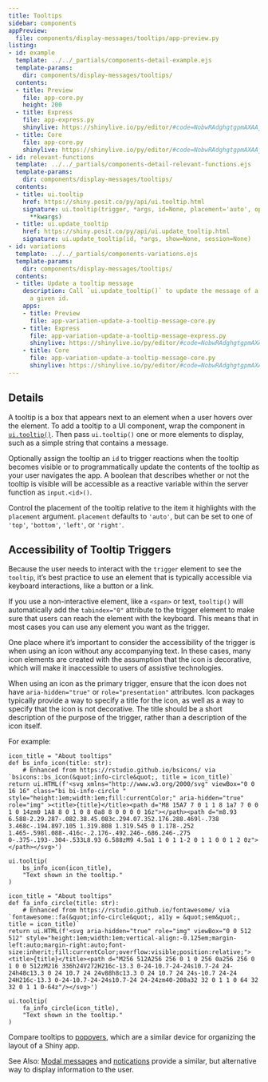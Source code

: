 ```yaml
---
title: Tooltips
sidebar: components
appPreview:
  file: components/display-messages/tooltips/app-preview.py
listing:
- id: example
  template: ../../_partials/components-detail-example.ejs
  template-params:
    dir: components/display-messages/tooltips/
  contents:
  - title: Preview
    file: app-core.py
    height: 200
  - title: Express
    file: app-express.py
    shinylive: https://shinylive.io/py/editor/#code=NobwRAdghgtgpmAXAAjFADugdOgnmAGlQGMB7CAFzkqVQGJkAxASQA0BZAURQCU4B3AE4BLKsigBncRGScAHukFwJUjOgA6EAGaDSMZBIAWwiLmTCY6UoIrIAgpiJKIAEziCiAV2GbNagPreyAC8yN44UADmcP5aADbeLgAUmshpYcJYFKSkcRTC6ElpDAA8JanpleEm6J4U-lDE+eT+AEZ12RApYK0UEOqEyAN2yO0Uncj8oobiyNm5+RpgAJQEFZVpw8jwKlFwA0TIpeUyG2nCLsEDvRD+83kFB8XIZesb6HGNcPCUV2AikUMFCeRxeJ0qqze4VIdVq9SocnqADd3K0oPkYN0EcCVmsIMtfP1XHAtAZ3CjBEkanUiDCKHCiBJlBJhORlog3gABZxuQRZOCIt5uUnYpLst6VJQUTyCGTUihYG53HIPQrLZ6vIl+TAheyYJIBbyM8nuAkQQZgCi4dAIFCWgUUMAAXwAukA
  - title: Core
    file: app-core.py
    shinylive: https://shinylive.io/py/editor/#code=NobwRAdghgtgpmAXAAjFADugdOgnmAGlQGMB7CAFzkqVQDMAnUmZAZwAsBLCXZTmdKQYVkAQUxEG1ACZwGRAK6cAOhFUZ0AfSXIAvMiU4oAczia6AGyXSAFKuQODnLBVKkLFTuhsOAxMgAeAPtHUMNudAUKTShiT3JNACMo1wg7MESKNUJkZTBRZGSKVOQAd04KdmQoZFd3T3Q8gEoCENCHPIL4VlYTODyiZH8gtvbOaV08zIhNOo8vAb9A4Ih2x3QLWLh4SkmwBk5jdgpFoeXRltHDUijI6KoAD2iANzlEqE8YdMeTsEuIJqqIEQWR0NhyV4MGwRKJEG4UO5EVhwHqcchNRCjAACUhBchccCeo1BtUJFBsGNGoSkFAUDFWdDyABU3PN0GwKB84CgQDCKFhprNWQ0KQBfPJLEZqaUaPRiTA2DTaThIiFyQEQHJgCi4dAIFDaslgUUAXSAA
- id: relevant-functions
  template: ../../_partials/components-detail-relevant-functions.ejs
  template-params:
    dir: components/display-messages/tooltips/
  contents:
  - title: ui.tooltip
    href: https://shiny.posit.co/py/api/ui.tooltip.html
    signature: ui.tooltip(trigger, *args, id=None, placement='auto', options=None,
      **kwargs)
  - title: ui.update_tooltip
    href: https://shiny.posit.co/py/api/ui.update_tooltip.html
    signature: ui.update_tooltip(id, *args, show=None, session=None)
- id: variations
  template: ../../_partials/components-variations.ejs
  template-params:
    dir: components/display-messages/tooltips/
  contents:
  - title: Update a tooltip message
    description: Call `ui.update_tooltip()` to update the message of a tooltip with
      a given id.
    apps:
    - title: Preview
      file: app-variation-update-a-tooltip-message-core.py
    - title: Express
      file: app-variation-update-a-tooltip-message-express.py
      shinylive: https://shinylive.io/py/editor/#code=NobwRAdghgtgpmAXAAjFADugdOgnmAGlQGMB7CAFzkqVQDMAnUmZAZwAsBLCXZTmdKQYVkDOFGIVOANzgAdCI2ZsuPLHAAe6Ma1Z8BQkd3QBXCkROcFCgO6cK7ZJawVSpADZT0ACk4ATAF45MAAjCggAfVcPL2CidHcJOHhKILAGTgBzdgpggEpEBWRip04sYzMIiSlyCJCzVwhvYLCIOORggEFkeopG5DsHZChkaM9OdHyikuCAFXY4Ubdx9GR4XShM+TBrNohnCooozQpmsDGvCJhWTPa55a81uA2tu7AAYXYoCC2ngEJ8lgoH4-BFiIldGcYBQALQAFimewUAAExNUZHB1HQ6HBJN48ii0ZIMepZJRfBBTBQXA8JlcbgSIH44HQnOg-FAqFFaeh6Zl8YUICVSlgTOzOXBuTEJmdWlKVu1DjTpbzrvy8kQOKQbAFZgwTHBGYRUBRcOgEChzicwABfAC6QA
    - title: Core
      file: app-variation-update-a-tooltip-message-core.py
      shinylive: https://shinylive.io/py/editor/#code=NobwRAdghgtgpmAXAAjFADugdOgnmAGlQGMB7CAFzkqVQDMAnUmZAZwAsBLCXZTmdKQYVkAQUxEGcKMQqcAbnCIBXTgB0IGjOgD6q5AF5kqnFADmcHXQA2qgCYAKDchfHOWCqVLW56JxFdAtyxudGUKHRk5ch0AI3DPCCcwWIpNQmQ1MFFkeIpE5AB3Tgp2ZChkT29fLIBKAmcglyyc+FZWczgshoCmvjsDLNSIHSqfTnRuxqb0axk4eEpBsAZOM3YKKd6Xeung0PDRuAAPCmSx3x0YVjNuzLAAFS9x9GQ2jos7rIBhdigICxvOAAQjqWCgdjsOmIc3ayRgFAAtAAWOo9WoaTEQOxwOhsOAMRQMBwHChEUjhMJk-HtTjkWqIPYAASkUQUcCwuLocFkzNZsnZnMUlBJECpHmel2uZgx22QOLxynQdigVFGkomVxuDgZe0CJiVKrVFwmyWG6uqEzupIllt00p1RA4pEKBgeDGUcFlWO0hjEmAc2j0nCdBKJsoyYAouHQCBQUZOFDAAF8ALpAA
---
```


:::{#example}
:::

:::{#relevant-functions}
:::

## Details

A tooltip is a box that appears next to an element when a user hovers over the element. To add a tooltip to a UI component, wrap the component in [`ui.tooltip()`](https://shiny.posit.co/py/api/ui.tooltip.html). Then pass `ui.tooltip()` one or more elements to display, such as a simple string that contains a message.

Optionally assign the tooltip an `id` to trigger reactions when the tooltip becomes visible or to programmatically update the contents of the tooltip as your user navigates the app. A boolean that describes whether or not the tooltip is visible will be accessible as a reactive variable within the server function as `input.<id>()`.

Control the placement of the tooltip relative to the item it highlights with the `placement` argument. `placement` defaults to `'auto'`, but can be set to one of `'top'`, `'bottom'`, `'left'`, or `'right'`.

## Accessibility of Tooltip Triggers

Because the user needs to interact with the `trigger` element to see the `tooltip`, it's best practice to use an element that is typically accessible via keyboard interactions, like a button or a link.

If you use a non-interactive element, like a `<span>` or text, `tooltip()` will automatically add the `tabindex="0"` attribute to the trigger element to make sure that users can reach the element with the keyboard. This means that in most cases you can use any element you want as the trigger.

One place where it's important to consider the accessibility of the trigger is when using an icon without any accompanying text. In these cases, many icon elements are created with the assumption that the icon is decorative, which will make it inaccessible to users of assistive technologies.

When using an icon as the primary trigger, ensure that the icon does not have `aria-hidden="true"` or `role="presentation"` attributes. Icon packages typically provide a way to specify a title for the icon, as well as a way to specify that the icon is not decorative. The title should be a short description of the purpose of the trigger, rather than a description of the icon itself.

For example:

```.python
icon_title = "About tooltips"
def bs_info_icon(title: str):
    # Enhanced from https://rstudio.github.io/bsicons/ via `bsicons::bs_icon(&quot;info-circle&quot;, title = icon_title)`
return ui.HTML(f'<svg xmlns="http://www.w3.org/2000/svg" viewBox="0 0 16 16" class="bi bi-info-circle " style="height:1em;width:1em;fill:currentColor;" aria-hidden="true" role="img" ><title>{title}</title><path d="M8 15A7 7 0 1 1 8 1a7 7 0 0 1 0 14zm0 1A8 8 0 1 0 8 0a8 8 0 0 0 0 16z"></path><path d="m8.93 6.588-2.29.287-.082.38.45.083c.294.07.352.176.288.469l-.738 3.468c-.194.897.105 1.319.808 1.319.545 0 1.178-.252 1.465-.598l.088-.416c-.2.176-.492.246-.686.246-.275 0-.375-.193-.304-.533L8.93 6.588zM9 4.5a1 1 0 1 1-2 0 1 1 0 0 1 2 0z"></path></svg>')

ui.tooltip(
    bs_info_icon(icon_title),
    "Text shown in the tooltip."
)
```

```.python
icon_title = "About tooltips"
def fa_info_circle(title: str):
    # Enhanced from https://rstudio.github.io/fontawesome/ via `fontawesome::fa(&quot;info-circle&quot;, a11y = &quot;sem&quot;, title = icon_title)`
return ui.HTML(f'<svg aria-hidden="true" role="img" viewBox="0 0 512 512" style="height:1em;width:1em;vertical-align:-0.125em;margin-left:auto;margin-right:auto;font-size:inherit;fill:currentColor;overflow:visible;position:relative;"><title>{title}</title><path d="M256 512A256 256 0 1 0 256 0a256 256 0 1 0 0 512zM216 336h24V272H216c-13.3 0-24-10.7-24-24s10.7-24 24-24h48c13.3 0 24 10.7 24 24v88h8c13.3 0 24 10.7 24 24s-10.7 24-24 24H216c-13.3 0-24-10.7-24-24s10.7-24 24-24zm40-208a32 32 0 1 1 0 64 32 32 0 1 1 0-64z"/></svg>')

ui.tooltip(
    fa_info_circle(icon_title),
    "Text shown in the tooltip."
)
```

Compare tooltips to [popovers](https://shiny.posit.co/py/api/ui.popover.html), which are a similar device for organizing the layout of a Shiny app.

See Also: [Modal messages](../modal/index.qmd) and [notications](../notifications/index.qmd) provide a similar, but alternative way to display information to the user.

:::{#variations}
:::
